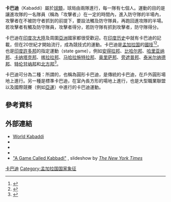{{Expand language|1=en|time=2020-09-28T23:44:35+00:00}}
{{Infobox sport
| name           = 卡巴迪<br/>Kabaddi
| image          = Iran men's national kabaddi team 13970602000432636707284535394012 98208.jpg
| caption        = [[2018年亚洲运动会|2018年亚洲运动会]]裡的卡巴迪比賽
| union          = {{le|國際卡巴迪聯盟|International Kabaddi Federation}}
| nickname       = Kaudi, Pakaada, Ha-du-du, Bhavatik, Saadukuda, Hu-Tu-Tu, Himoshika
| region         = [[亚洲|亚洲]][[印度次大陸|印度次大陸]]
| clubs          = 
| contact        = {{le|接觸性運動|Contact sport}}
| team           = 每隊七人
| mgender        = 無，有獨立的男子比賽和女子比賽
| category       = [[團隊運動|團隊運動]]、{{le|接觸性運動|Contact sport}}
| equipment      = 無
| venue          = Kabaddi court
| olympic        = [[示范项目|示范项目]]：[[1936年夏季奥林匹克运动会|1936年夏季奥林匹克运动会]]
|country/region=[[印度|印度]]
}}
 
'''卡巴迪'''（Kabaddi）屬於[[球類運動|球類]]{{le|接觸性運動|Contact sport}}，球局由兩隊進行，每一隊有七個人。運動的目的是讓進攻隊的一名隊員（稱為「攻擊者」）在一定的時間內，進入防守隊的半場內，攻擊者在不被防守者抓到的前提下，要設法觸及防守隊員，再跑回進攻隊的半場。若攻擊者有觸及防守隊員，攻擊者得分，若防守隊有抓到攻擊者，防守隊得分。<!--Players are taken out of the game if they are tagged or tackled, but are brought back in for each point scored by their team from a tag or tackle.--->

卡巴迪在[[印度次大陸|印度次大陸]]及周圍[[亞洲|亞洲]]國家都很受歡迎。在[[印度历史|印度历史]]中就有卡巴迪的記載，但在20世紀才開始流行，成為競技式的運動。卡巴迪是[[孟加拉国|孟加拉国]]的[[國技|國技]]<ref name="Dhaka Tribune">{{cite news|url=http://www.dhakatribune.com/sport/other-sports/2016/12/15/tale-kabaddi-bangladeshs-national-sport/|title=A tale of kabaddi, Bangladesh’s national sport|work=Dhaka Tribune|accessdate=31 July 2017|archive-date=2020-12-05|archive-url=https://web.archive.org/web/20201205060535/https://www.dhakatribune.com/sport/other-sports/2016/12/15/tale-kabaddi-bangladeshs-national-sport/|dead-url=no}}</ref><ref name="bpedia">{{cite book| title= Banglapedia: National Encyclopedia of Bangladesh| first= Gofran| last= Faroqi| chapter-url= http://en.banglapedia.org/index.php?title=Kabadi| chapter= Kabadi| publisher= [[Asiatic_Society_of_Bangladesh|Asiatic Society of Bangladesh]]| access-date= 2020-09-29| archive-date= 2018-06-21| archive-url= https://web.archive.org/web/20180621042931/http://en.banglapedia.org/index.php?title=Kabadi| dead-url= no}}</ref>。也是[[印度的邦和中央直辖区|印度許多邦]]的指定運動（state game），例如[[安得拉邦|安得拉邦]]、[[比哈尔邦|比哈尔邦]]、[[哈里亚纳邦|哈里亚纳邦]]、[[卡纳塔克邦|卡纳塔克邦]]、[[喀拉拉邦|喀拉拉邦]]、[[马哈拉施特拉邦|马哈拉施特拉邦]]、[[奥里萨邦|奥里萨邦]]、[[旁遮普邦|旁遮普邦]]、[[泰米尔纳德邦|泰米尔纳德邦]]、[[特伦甘纳邦|特伦甘纳邦]]和[[北方邦|北方邦]]<ref>{{Cite web|url=https://sportycious.com/introduction-kabaddi-history-rules-information-91452|title=Kabaddi Introduction, Rules, Information, History & Competitions|last=siddharth|date=2016-12-31|website=Sportycious|language=en-US|access-date=2020-01-28|archive-date=2020-08-14|archive-url=https://web.archive.org/web/20200814165951/https://sportycious.com/introduction-kabaddi-history-rules-information-91452|dead-url=no}}</ref>。

卡巴迪可分為二種：所謂的{{le|旁遮普卡巴迪|Punjabi kabaddi}}，也稱為圓形卡巴迪，是傳統的卡巴迪，在戶外圓形場地上進行。另一種是標準卡巴迪，在室內長方形的場地上進行，也是大型職業聯盟以及國際競賽（例如[[亞運|亞運]]）中進行的卡巴迪運動。

==參考資料==
{{Reflist}}

== 外部連結 ==
* [http://worldkabaddi.org/ World Kabaddi] {{Wayback|url=http://worldkabaddi.org/ |date=20201110001519 }}
* {{Official website|http://www.kabaddiikf.com|International Kabaddi Federation official website}}
* {{Official website|http://www.asiankabaddi.org|Asian Amateur Kabaddi Federation official website}}
* {{Official website|http://www.indiankabaddi.org|Amateur Kabaddi Federation of India (AKFI) official website}}
* [https://www.nytimes.com/slideshow/2010/09/20/nyregion/20200920KABBADI.html "A Game Called Kabbadi"] {{Wayback|url=https://www.nytimes.com/slideshow/2010/09/20/nyregion/20200920KABBADI.html |date=20210126131638 }}, slideshow by ''[[纽约时报|The New York Times]]''

{{commons category}}
<!--{{International Kabaddi}}
{{Indian martial arts}}-->
{{團隊運動}}
<!--{{Symbols of Bangladesh}}-->
{{Authority control}}

[[Category:卡巴迪|]]
[[Category:孟加拉国国家象征|Category:孟加拉国国家象征]]
